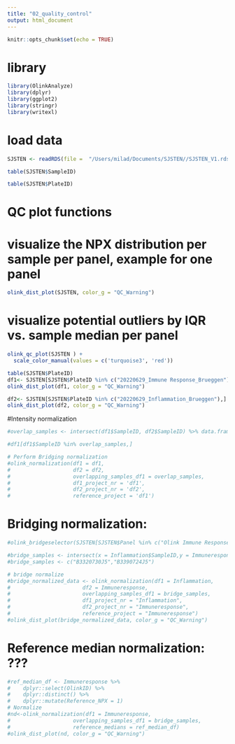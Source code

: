 ```yaml
---
title: "02_quality_control"
output: html_document
---
```


```r
knitr::opts_chunk$set(echo = TRUE)
```

# library
```r
library(OlinkAnalyze)
library(dplyr)
library(ggplot2)
library(stringr)
library(writexl)
```


# load data
```r
SJSTEN <- readRDS(file =  "/Users/milad/Documents/SJSTEN//SJSTEN_V1.rds")

table(SJSTEN$SampleID)
```

```r
table(SJSTEN$PlateID)
```


# QC plot functions

# visualize the NPX distribution per sample per panel, example for one panel

```r
olink_dist_plot(SJSTEN, color_g = "QC_Warning")
```



# visualize potential outliers by IQR vs. sample median per panel


```r
olink_qc_plot(SJSTEN ) +
  scale_color_manual(values = c('turquoise3', 'red'))
```

################################################################################

```r
table(SJSTEN$PlateID)
df1<- SJSTEN[SJSTEN$PlateID %in% c("20220629_Immune Response_Brueggen"),]
olink_dist_plot(df1, color_g = "QC_Warning")
```


```r
df2<- SJSTEN[SJSTEN$PlateID %in% c("20220629_Inflammation_Brueggen"),]
olink_dist_plot(df2, color_g = "QC_Warning")
```
#Intensity normalization
```r
#overlap_samples <- intersect(df1$SampleID, df2$SampleID) %>% data.frame() 

#df1[df1$SampleID %in% overlap_samples,]

# Perform Bridging normalization
#olink_normalization(df1 = df1, 
#                    df2 = df2, 
#                    overlapping_samples_df1 = overlap_samples,
#                    df1_project_nr = 'df1',
#                    df2_project_nr = 'df2',
#                    reference_project = 'df1')
```


# Bridging normalization:
```r
#olink_bridgeselector(SJSTEN[SJSTEN$Panel %in% c("Olink Immune Response") & SJSTEN$PlateID %in%c("20201210_Immune Response_CK-Care_St. Gallen_plate 3"),], sampleMissingFreq = 0.1, 8)

#bridge_samples <- intersect(x = Inflammation$SampleID,y = Immuneresponse$SampleID)
#bridge_samples <- c("B3320730J5","B3390724J5")

# bridge normalize
#bridge_normalized_data <- olink_normalization(df1 = Inflammation,
#					    df2 = Immuneresponse,
#					    overlapping_samples_df1 = bridge_samples,
#					    df1_project_nr = "Inflammation",
#					    df2_project_nr = "Immuneresponse",
#					    reference_project = "Immuneresponse")
#olink_dist_plot(bridge_normalized_data, color_g = "QC_Warning")
```
# Reference median normalization: ???
```r
#ref_median_df <- Immuneresponse %>%
#    dplyr::select(OlinkID) %>%
#    dplyr::distinct() %>%
#    dplyr::mutate(Reference_NPX = 1)
# Normalize
#nd<-olink_normalization(df1 = Immuneresponse,
#                    overlapping_samples_df1 = bridge_samples,
#                    reference_medians = ref_median_df)
#olink_dist_plot(nd, color_g = "QC_Warning")
```


